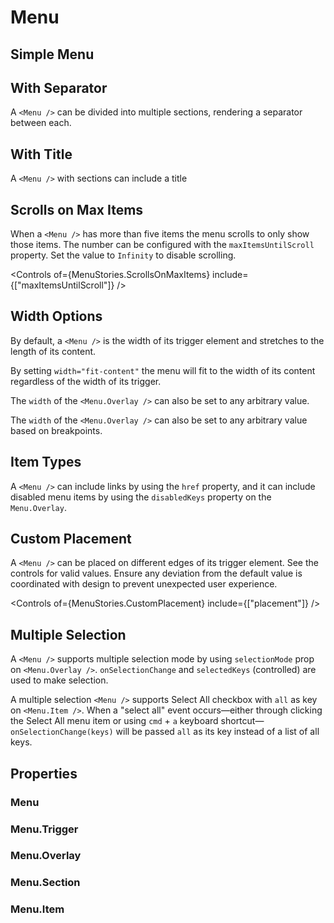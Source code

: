 
<Meta of={MenuStories} />

# Menu

## Simple Menu

<Canvas of={MenuStories.SimpleMenu} />

## With Separator

A `<Menu />` can be divided into multiple sections, rendering a separator between each.

<Canvas of={MenuStories.WithSeparator} />

## With Title

A `<Menu />` with sections can include a title

<Canvas of={MenuStories.WithTitle} />

## Scrolls on Max Items

When a `<Menu />` has more than five items the menu scrolls to only show those items. The number can be configured with the `maxItemsUntilScroll` property. Set the value to `Infinity` to disable scrolling.

<Canvas of={MenuStories.ScrollsOnMaxItems} />

<Controls
  of={MenuStories.ScrollsOnMaxItems}
  include={["maxItemsUntilScroll"]}
/>

## Width Options

By default, a `<Menu />` is the width of its trigger element and stretches to the length of its content.

<Canvas of={MenuStories.WithLongItems} />

By setting `width="fit-content"` the menu will fit to the width of its content regardless of the width of its trigger.

<Canvas of={MenuStories.MatchContentWidth} />

The `width` of the `<Menu.Overlay />` can also be set to any arbitrary value.

<Canvas of={MenuStories.DefinedWidth} />

The `width` of the `<Menu.Overlay />` can also be set to any arbitrary value based on breakpoints.

<Canvas of={MenuStories.DefinedResponsiveWidth} />

## Item Types

A `<Menu />` can include links by using the `href` property, and it can include disabled menu items by using the `disabledKeys` property on the `Menu.Overlay`.

<Canvas of={MenuStories.MixedItemTypes} />

## Custom Placement

A `<Menu />` can be placed on different edges of its trigger element. See the controls for valid values. Ensure any deviation from the default value is coordinated with design to prevent unexpected user experience.

<Canvas of={MenuStories.CustomPlacement} />

<Controls of={MenuStories.CustomPlacement} include={["placement"]} />

## Multiple Selection

A `<Menu />` supports multiple selection mode by using `selectionMode` prop on `<Menu.Overlay />`. `onSelectionChange` and `selectedKeys` (controlled) are used to make selection.

<Canvas of={MenuStories.MultipleSelection} />

A multiple selection `<Menu />` supports Select All checkbox with `all` as key on `<Menu.Item />`. When a "select all" event occurs—either through clicking the Select All menu item or using `cmd` + `a` keyboard shortcut— `onSelectionChange(keys)` will be passed `all` as its key instead of a list of all keys.

<Canvas of={MenuStories.MultipleSelectionWithSelectAll} />

## Properties

### Menu

<ArgTypes of={Menu} />

### Menu.Trigger

<ArgTypes of={Menu.Trigger} />

### Menu.Overlay

<ArgTypes of={Menu.Overlay} />

### Menu.Section

<ArgTypes of={Menu.Section} />

### Menu.Item

<ArgTypes of={Menu.Item} />

